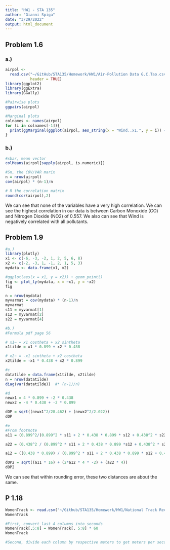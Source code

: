 ```yaml
---
title: "HW1 - STA 135"
author: "Gianni Spiga"
date: "3/29/2022"
output: html_document
---
```




## Problem 1.6
### a.)
```r
airpol <-
  read.csv("~/GitHub/STA135/Homework/HW1/Air-Pollution Data G.C.Tao.csv",
           header = TRUE)
library(ggplot2)
library(ggExtra)
library(GGally)

#Pairwise plots
ggpairs(airpol)

#Marginal plots
colnames <- names(airpol)
for (i in colnames[-1]){
  print(ggMarginal(ggplot(airpol, aes_string(x = "Wind..x1.", y = i)) + geom_point(color = 'firebrick'), type = 'histogram', fill = 'dodgerblue'))
}
```
### b.)
```r
#xbar, mean vector
colMeans(airpol[sapply(airpol, is.numeric)]) 

#Sn, the COV/VAR marix
n = nrow(airpol)
cov(airpol) * (n-1)/n

# R the correlation matrix
round(cor(airpol),2)
```
We can see that none of the variables have a very high correlation. We can see the highest correlation in our data is between Carbon Monoxide (CO) and Nitrogen Dioxide (NO2) of 0.557. We also can see that Wind is negatively correlated with all pollutants. 


## Problem 1.9

```r
#a.)
library(plotly)
x1 <- c(-6, -3, -2, 1, 2, 5, 6, 8)
x2 <- c(-2, -3, 1, -1, 2, 1, 5, 3)
mydata <- data.frame(x1, x2)

#ggplot(aes(x = x1, y = x2)) + geom_point()
fig <- plot_ly(mydata, x = ~x1, y = ~x2)
fig

n = nrow(mydata)
myvarmat = cov(mydata) * (n-1)/n
myvarmat
s11 = myvarmat[1]
s12 = myvarmat[2]
s22 = myvarmat[4]
```


```r
#b.) 
#Formula pdf page 56

# x1~ = x1 costheta + x2 sintheta
x1tilde = x1 * 0.899 + x2 * 0.438

# x2~ = -x1 sintheta + x2 costheta
x2tilde = -x1 * 0.438 + x2 * 0.899

#c 
datatilde = data.frame(x1tilde, x2tilde)
n = nrow(datatilde)
diag(var(datatilde))  #* (n-1)/n)

#d
newx1 = 4 * 0.899 + -2 * 0.438
newx2 = -4 * 0.438 + -2 * 0.899

dOP = sqrt((newx1^2/28.462) + (newx2^2/2.022))
dOP

#e
#From footnote
a11 = (0.899^2/(0.899^2 * s11 + 2 * 0.438 * 0.899 * s12 + 0.438^2 * s22)) + (0.438^2/ (0.899^2 * s22 - 2 * 0.438 * 0.899 * s12 + 0.438^2 * s11))

a22 = (0.438^2 / (0.899^2 * s11 + 2 * 0.438 * 0.899 *s12 + 0.438^2 * s22)) + (0.899^2 / (0.899^2 * s22 - 2 * 0.438 * 0.899*s12 + 0.438^2 * s11))

a12 = ((0.438 * 0.899) / (0.899^2 * s11 + 2 * 0.438 * 0.899 * s12 + 0.438^2 * s22)) - ((0.438 * 0.899)/ (0.899^2 * s22 - 2 * 0.438 * 0.899 * s12 + 0.438^2 * s11))

dOP2 = sqrt((a11 * 16) + (2*a12 * 4 * -2) + (a22 * 4))
dOP2
```
We can see that within rounding error, these two distances are about the same. 

## P 1.18
```r
WomenTrack <- read.csv("~/Github/STA135/Homework/HW1/National Track Records for Women.csv", header =  TRUE)
WomenTrack

#First, convert last 4 columns into seconds 
WomenTrack[,5:8] = WomenTrack[, 5:8] * 60
WomenTrack

#Second, divide each column by respective meters to get meters per second

```

